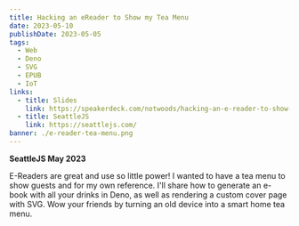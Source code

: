 ```yaml
---
title: Hacking an eReader to Show my Tea Menu
date: 2023-05-10
publishDate: 2023-05-05
tags:
  - Web
  - Deno
  - SVG
  - EPUB
  - IoT
links:
  - title: Slides
    link: https://speakerdeck.com/notwoods/hacking-an-e-reader-to-show-my-tea-menu
  - title: SeattleJS
    link: https://seattlejs.com/
banner: ./e-reader-tea-menu.png
---
```


**SeattleJS May 2023**

E-Readers are great and use so little power! I wanted to have a tea menu to show guests and for my own reference. I'll share how to generate an e-book with all your drinks in Deno, as well as rendering a custom cover page with SVG. Wow your friends by turning an old device into a smart home tea menu.

